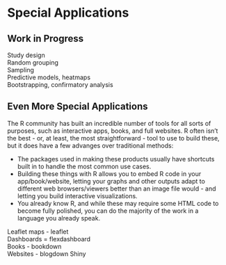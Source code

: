 # Special Applications
## Work in Progress
Study design  
Random grouping  
Sampling  
Predictive models, heatmaps  
Bootstrapping, confirmatory analysis  

## Even More Special Applications
The R community has built an incredible number of tools for all sorts of purposes, such as interactive apps, books, and full websites. R often isn't the best - or, at least, the most straightforward - tool to use to build these, but it does have a few advanges over traditional methods:

* The packages used in making these products usually have shortcuts built in to handle the most common use cases.
* Building these things with R allows you to embed R code in your app/book/website, letting your graphs and other outputs adapt to different web browsers/viewers better than an image file would - and letting you build interactive visualizations.
* You already know R, and while these may require some HTML code to become fully polished, you can do the majority of the work in a language you already speak.

Leaflet maps - leaflet  
Dashboards = flexdashboard  
Books - bookdown  
Websites - blogdown
Shiny